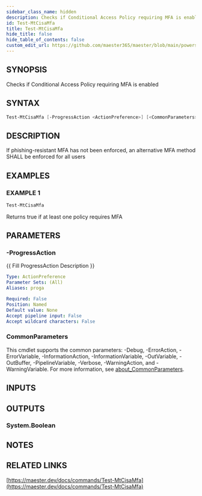 ```yaml
---
sidebar_class_name: hidden
description: Checks if Conditional Access Policy requiring MFA is enabled
id: Test-MtCisaMfa
title: Test-MtCisaMfa
hide_title: false
hide_table_of_contents: false
custom_edit_url: https://github.com/maester365/maester/blob/main/powershell/public/Test-MtCisaMfa.ps1
---
```


## SYNOPSIS

Checks if Conditional Access Policy requiring MFA is enabled

## SYNTAX

```powershell
Test-MtCisaMfa [-ProgressAction <ActionPreference>] [<CommonParameters>]
```

## DESCRIPTION

If phishing-resistant MFA has not been enforced, an alternative MFA method SHALL be enforced for all users

## EXAMPLES

### EXAMPLE 1

```powershell
Test-MtCisaMfa
```

Returns true if at least one policy requires MFA

## PARAMETERS

### -ProgressAction

\{\{ Fill ProgressAction Description \}\}

```yaml
Type: ActionPreference
Parameter Sets: (All)
Aliases: proga

Required: False
Position: Named
Default value: None
Accept pipeline input: False
Accept wildcard characters: False
```

### CommonParameters

This cmdlet supports the common parameters: -Debug, -ErrorAction, -ErrorVariable, -InformationAction, -InformationVariable, -OutVariable, -OutBuffer, -PipelineVariable, -Verbose, -WarningAction, and -WarningVariable. For more information, see [about_CommonParameters](http://go.microsoft.com/fwlink/?LinkID=113216).

## INPUTS

## OUTPUTS

### System.Boolean

## NOTES

## RELATED LINKS

[https://maester.dev/docs/commands/Test-MtCisaMfa](https://maester.dev/docs/commands/Test-MtCisaMfa)
